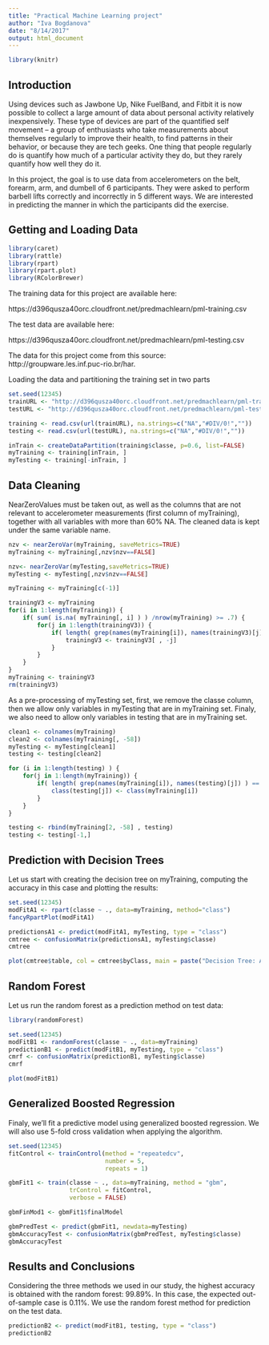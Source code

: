 ```yaml
---
title: "Practical Machine Learning project"
author: "Iva Bogdanova"
date: "8/14/2017"
output: html_document
---
```

```r
library(knitr)
```


## Introduction

Using devices such as Jawbone Up, Nike FuelBand, and Fitbit it is now possible to collect a large amount of data about personal activity relatively inexpensively. These type of devices are part of the quantified self movement – a group of enthusiasts who take measurements about themselves regularly to improve their health, to find patterns in their behavior, or because they are tech geeks. One thing that people regularly do is quantify how much of a particular activity they do, but they rarely quantify how well they do it. 

In this project, the goal is to use data from accelerometers on the belt, forearm, arm, and dumbell of 6 participants. They were asked to perform barbell lifts correctly and incorrectly in 5 different ways. We are interested in predicting the manner in which the participants did the exercise. 

## Getting and Loading Data

```r
library(caret)
library(rattle)
library(rpart)
library(rpart.plot)
library(RColorBrewer)
```

The training data for this project are available here:

https://d396qusza40orc.cloudfront.net/predmachlearn/pml-training.csv

The test data are available here:

https://d396qusza40orc.cloudfront.net/predmachlearn/pml-testing.csv

The data for this project come from this source: http://groupware.les.inf.puc-rio.br/har.

Loading the data and partitioning the training set in two parts

```r
set.seed(12345)
trainURL <- "http://d396qusza40orc.cloudfront.net/predmachlearn/pml-training.csv"
testURL <- "http://d396qusza40orc.cloudfront.net/predmachlearn/pml-testing.csv"

training <- read.csv(url(trainURL), na.strings=c("NA","#DIV/0!",""))
testing <- read.csv(url(testURL), na.strings=c("NA","#DIV/0!",""))

inTrain <- createDataPartition(training$classe, p=0.6, list=FALSE)
myTraining <- training[inTrain, ]
myTesting <- training[-inTrain, ]
```


## Data Cleaning

NearZeroValues must be taken out, as well as the columns that are not relevant to accelerometer measurements (first column of myTraining), together with all variables with more than 60% NA. The cleaned data is kept under the same variable name.

```r
nzv <- nearZeroVar(myTraining, saveMetrics=TRUE)
myTraining <- myTraining[,nzv$nzv==FALSE]

nzv<- nearZeroVar(myTesting,saveMetrics=TRUE)
myTesting <- myTesting[,nzv$nzv==FALSE]

myTraining <- myTraining[c(-1)]

trainingV3 <- myTraining
for(i in 1:length(myTraining)) {
    if( sum( is.na( myTraining[, i] ) ) /nrow(myTraining) >= .7) {
        for(j in 1:length(trainingV3)) {
            if( length( grep(names(myTraining[i]), names(trainingV3)[j]) ) == 1)  {
                trainingV3 <- trainingV3[ , -j]
            }   
        } 
    }
}
myTraining <- trainingV3
rm(trainingV3)
```

As a pre-processing of  myTesting set, first, we remove the classe column, then we allow only variables in myTesting that are in myTraining set. Finaly, we also need to allow only variables in testing that are in myTraining set. 

```r
clean1 <- colnames(myTraining)
clean2 <- colnames(myTraining[, -58])
myTesting <- myTesting[clean1]   
testing <- testing[clean2]

for (i in 1:length(testing) ) {
    for(j in 1:length(myTraining)) {
        if( length( grep(names(myTraining[i]), names(testing)[j]) ) == 1)  {
            class(testing[j]) <- class(myTraining[i])
        }      
    }      
}

testing <- rbind(myTraining[2, -58] , testing)
testing <- testing[-1,]
```

## Prediction with Decision Trees

Let us start with creating the decision tree on myTraining, computing the accuracy in this case and plotting the results:

```r
set.seed(12345)
modFitA1 <- rpart(classe ~ ., data=myTraining, method="class")
fancyRpartPlot(modFitA1)
```

```r
predictionsA1 <- predict(modFitA1, myTesting, type = "class")
cmtree <- confusionMatrix(predictionsA1, myTesting$classe)
cmtree
```

```r
plot(cmtree$table, col = cmtree$byClass, main = paste("Decision Tree: Accuracy =", round(cmtree$overall['Accuracy'], 4)))
```


## Random Forest
Let us run the random forest as a prediction method on test data:
```r
library(randomForest)
```


```r
set.seed(12345)
modFitB1 <- randomForest(classe ~ ., data=myTraining)
predictionB1 <- predict(modFitB1, myTesting, type = "class")
cmrf <- confusionMatrix(predictionB1, myTesting$classe)
cmrf
```

```r
plot(modFitB1)
```

## Generalized Boosted Regression
Finaly, we'll fit a predictive model using generalized boosted regression. We will also use 5-fold cross validation when applying the algorithm.
```r
set.seed(12345)
fitControl <- trainControl(method = "repeatedcv",
                           number = 5,
                           repeats = 1)

gbmFit1 <- train(classe ~ ., data=myTraining, method = "gbm",
                 trControl = fitControl,
                 verbose = FALSE)
```

```r
gbmFinMod1 <- gbmFit1$finalModel

gbmPredTest <- predict(gbmFit1, newdata=myTesting)
gbmAccuracyTest <- confusionMatrix(gbmPredTest, myTesting$classe)
gbmAccuracyTest
```

## Results and Conclusions

Considering the three methods we used in our study, the highest accuracy is obtained with the random forest: 99.89%. In this case, the expected out-of-sample case is 0.11%. We use the random forest method for prediction on the test data.

```r
predictionB2 <- predict(modFitB1, testing, type = "class")
predictionB2
```

